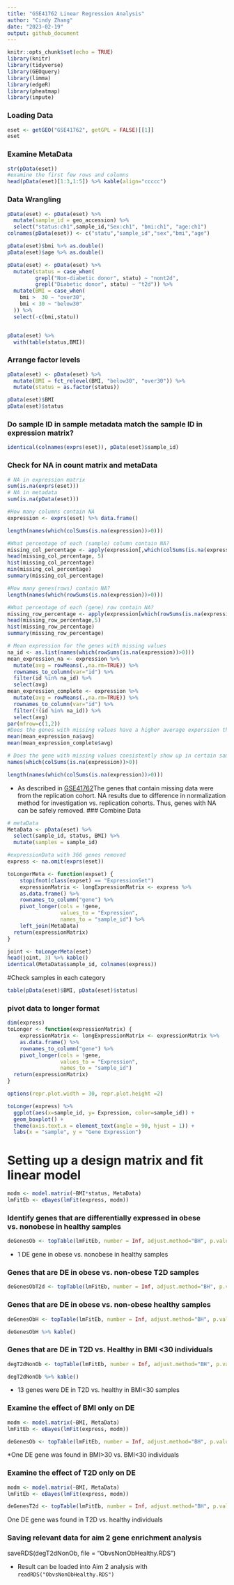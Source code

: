 ```yaml
---
title: "GSE41762 Linear Regression Analysis"
author: "Cindy Zhang"
date: "2023-02-19"
output: github_document
---
```


```r
knitr::opts_chunk$set(echo = TRUE)
library(knitr)
library(tidyverse)
library(GEOquery)
library(limma)
library(edgeR)
library(pheatmap)
library(impute)
```

### Loading Data
```r
eset <- getGEO("GSE41762", getGPL = FALSE)[[1]]
eset
```
### Examine MetaData
```r

str(pData(eset))
#examine the first few rows and columns
head(pData(eset)[1:3,1:5]) %>% kable(align="ccccc")
```
### Data Wrangling
```r
pData(eset) <- pData(eset) %>%
  mutate(sample_id = geo_accession) %>% 
  select("status:ch1",sample_id,"Sex:ch1", "bmi:ch1", "age:ch1") 
colnames(pData(eset)) <- c("statu","sample_id","sex","bmi","age")

pData(eset)$bmi %>% as.double()
pData(eset)$age %>% as.double()

pData(eset) <- pData(eset) %>% 
  mutate(status = case_when(
         grepl("Non-diabetic donor", statu) ~ "nont2d",
         grepl("Diabetic donor", statu) ~ "t2d")) %>%
  mutate(BMI = case_when(
    bmi >  30 ~ "over30",
    bmi < 30 ~ "below30"
  )) %>% 
  select(-c(bmi,statu))


pData(eset) %>% 
  with(table(status,BMI))

```
### Arrange factor levels
```r
pData(eset) <- pData(eset) %>% 
  mutate(BMI = fct_relevel(BMI, "below30", "over30")) %>% 
  mutate(status = as.factor(status))

pData(eset)$BMI
pData(eset)$status

```
### Do sample ID in sample metadata match the sample ID in expression matrix? 
```r
identical(colnames(exprs(eset)), pData(eset)$sample_id)

```
### Check for NA in count matrix and metaData
```r
# NA in expression matrix
sum(is.na(exprs(eset)))
# NA in metadata
sum(is.na(pData(eset)))

#How many columns contain NA
expression <- exprs(eset) %>% data.frame()

length(names(which(colSums(is.na(expression))>0)))

#What percentage of each (sample) column contain NA?
missing_col_percentage <- apply(expression[,which(colSums(is.na(expression))>0)], 2, function(x) sum(is.na(x))/29096)
head(missing_col_percentage, 5)
hist(missing_col_percentage)
min(missing_col_percentage)
summary(missing_col_percentage)

#How many genes(rows) contain NA?
length(names(which(rowSums(is.na(expression))>0)))

#What percentage of each (gene) row contain NA?
missing_row_percentage <- apply(expression[which(rowSums(is.na(expression))>0),], 1, function(x) sum(is.na(x))/77)
head(missing_row_percentage,5)
hist(missing_row_percentage)
summary(missing_row_percentage)

# Mean expression for the genes with missing values
na_id <- as.list(names(which(rowSums(is.na(expression))>0)))
mean_expression_na <- expression %>%
  mutate(avg = rowMeans(.,na.rm=TRUE)) %>% 
  rownames_to_column(var="id") %>% 
  filter(id %in% na_id) %>% 
  select(avg)
mean_expression_complete <- expression %>%
  mutate(avg = rowMeans(.,na.rm=TRUE)) %>% 
  rownames_to_column(var="id") %>% 
  filter(!(id %in% na_id)) %>% 
  select(avg)
par(mfrow=c(1,2))
#Does the genes with missing values have a higher average experssion than genes without any missing values?
mean(mean_expression_na$avg)
mean(mean_expression_complete$avg)

# Does the gene with missing values consistently show up in certain samples? 
names(which(colSums(is.na(expression))>0))

length(names(which(colSums(is.na(expression))>0)))
```
* As described in [GSE41762](https://www.ncbi.nlm.nih.gov/geo/query/acc.cgi?acc=GSE41762)The genes that contain missing data were from the replication cohort. NA results due to difference in normalization method for investigation vs. replication cohorts. Thus, genes with NA can be safely removed.
### Combine Data
```r
# metaData
MetaData <- pData(eset) %>% 
  select(sample_id, status, BMI) %>% 
  mutate(samples = sample_id) 

#expressionData with 366 genes removed
express <- na.omit(exprs(eset))

toLongerMeta <- function(expset) {
    stopifnot(class(expset) == "ExpressionSet")
    expressionMatrix <- longExpressionMatrix <- express %>% 
    as.data.frame() %>%
    rownames_to_column("gene") %>%
    pivot_longer(cols = !gene, 
                 values_to = "Expression",
                 names_to = "sample_id") %>%
    left_join(MetaData)
  return(expressionMatrix)
}

joint <- toLongerMeta(eset)
head(joint, 3) %>% kable()
identical(MetaData$sample_id, colnames(express))
```
#Check samples in each category
```r
table(pData(eset)$BMI, pData(eset)$status)
```
### pivot data to longer format  
```r
dim(express)
toLonger <- function(expressionMatrix) {
    expressionMatrix <- longExpressionMatrix <- expressionMatrix %>% 
    as.data.frame() %>%
    rownames_to_column("gene") %>%
    pivot_longer(cols = !gene, 
                 values_to = "Expression",
                 names_to = "sample_id") 
  return(expressionMatrix)
}

options(repr.plot.width = 30, repr.plot.height =2)

toLonger(express) %>% 
  ggplot(aes(x=sample_id, y= Expression, color=sample_id)) +
  geom_boxplot() + 
  theme(axis.text.x = element_text(angle = 90, hjust = 1)) + 
  labs(x = "sample", y = "Gene Expression") 


```
# Setting up a design matrix and fit linear model
```r
modm <- model.matrix(~BMI*status, MetaData)
lmFitEb <- eBayes(lmFit(express, modm))

```
### Identify genes that are differentially expressed in obese vs. nonobese in healthy samples
```r
deGenesOb <- topTable(lmFitEb, number = Inf, adjust.method="BH", p.value = 0.05, coef= "BMIover30")

```
* 1 DE gene in obese vs. nonobese in healthy samples

### Genes that are DE in obese vs. non-obese T2D samples
```r
deGenesObT2d <- topTable(lmFitEb, number = Inf, adjust.method="BH", p.value = 0.05, coef= "BMIover30:statust2d")

```
### Genes that are DE in obese vs. non-obese healthy samples
```r
deGenesObH <- topTable(lmFitEb, number = Inf, adjust.method="BH", p.value = 0.05, coef= "BMIover30")

deGenesObH %>% kable()

```
### Genes that are DE in T2D vs. Healthy in BMI <30 individuals
```r
degT2dNonOb <- topTable(lmFitEb, number = Inf, adjust.method="BH", p.value = 0.05, coef= "statust2d")

degT2dNonOb %>% kable()

```
* 13 genes were DE in T2D vs. healthy in BMI<30 samples

### Examine the effect of BMI only on DE 
```r
modm <- model.matrix(~BMI, MetaData)
lmFitEb <- eBayes(lmFit(express, modm))

deGenesOb <- topTable(lmFitEb, number = Inf, adjust.method="BH", p.value = 0.05, coef= "BMIover30")

```
*One DE gene was found in BMI>30 vs. BMI<30 individuals 

### Examine the effect of T2D only on DE 
```r
modm <- model.matrix(~BMI, MetaData)
lmFitEb <- eBayes(lmFit(express, modm))

deGenesT2d <- topTable(lmFitEb, number = Inf, adjust.method="BH", p.value = 0.05, coef= "BMIover30")
```
One DE gene was found in T2D vs. healthy individuals 

### Saving relevant data for aim 2 gene enrichment analysis

saveRDS(degT2dNonOb, file = "ObvsNonObHealthy.RDS") 

* Result can be loaded into Aim 2 analysis with `readRDS("ObvsNonObHealthy.RDS")` 





